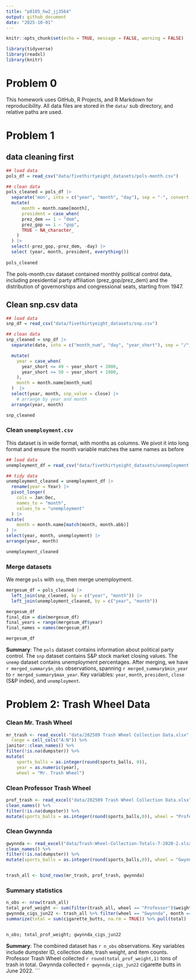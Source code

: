 ```yaml
---
title: "p8105_hw2_jj3564"
output: github_document
date: "2025-10-01"
---
```


```r
knitr::opts_chunk$set(echo = TRUE, message = FALSE, warning = FALSE)

library(tidyverse)
library(readxl)
library(knitr)

```
# Problem 0

This homework uses GitHub, R Projects, and R Markdown for reproducibility. All data files are stored in the `data/` sub directory, and relative paths are used.

# Problem 1

## data cleaning first 

```r
## load data
pols_df = read_csv("data/fivethirtyeight_datasets/pols-month.csv")

## clean data
pols_cleaned = pols_df |> 
  separate('mon', into = c("year", "month", "day"), sep = "-", convert = TRUE) |> 
  mutate(
      month = month.name[month],
      president = case_when(
      prez_dem == 1 ~ "dem",
      prez_gop == 1 ~ "gop",
      TRUE ~ NA_character_
    )
  ) |> 
  select(-prez_gop,-prez_dem, -day) |> 
  select (year, month, president, everything())
  
pols_cleaned
```

The pols-month.csv dataset contained monthly political control data, including presidential party affiliation (prez_gop/prez_dem) and the distribution of governorships and congressional seats, starting from 1947. 

## Clean snp.csv data

```r
## load data
snp_df = read_csv("data/fivethirtyeight_datasets/snp.csv")

## clean data
snp_cleaned = snp_df |> 
  separate(date, into = c("month_num", "day", "year_short"), sep = "/", convert = TRUE)  |> 

  mutate(
    year = case_when(
      year_short <= 49 ~ year_short + 2000,
      year_short >= 50 ~ year_short + 1900,
    ),
    month = month.name[month_num]
  )  |>  
  select(year, month, snp_value = close) |> 
    # arrange by year and month
  arrange(year, month)

snp_cleaned
```



### Clean `unemployment.csv`
This dataset is in wide format, with months as columns. We pivot it into long format and ensure the month variable matches the same names as before

```r
## load data
unemployment_df = read_csv("data/fivethirtyeight_datasets/unemployment.csv")

## tidy data
unemployment_cleaned = unemployment_df |> 
  rename(year = Year) |> 
  pivot_longer(
    cols = Jan:Dec,
    names_to = "month",
    values_to = "unemployment"
  ) |> 
mutate(
    month = month.name[match(month, month.abb)]
) |> 
select(year, month, unemployment) |> 
arrange(year, month)

unemployment_cleaned
```



### Merge datasets
We merge `pols` with `snp`, then merge unemployment.

```r
mergesum_df = pols_cleaned |> 
  left_join(snp_cleaned, by = c("year", "month")) |> 
  left_join(unemployment_cleaned, by = c("year", "month"))

mergesum_df
final_dim = dim(mergesum_df)
final_years = range(mergesum_df$year)
final_names = names(mergesum_df)

mergesum_df
```

**Summary**: The `pols` dataset contains information about political party control. The `snp` dataset contains S&P stock market closing values. The `unemp` dataset contains unemployment percentages. After merging, we have `r merged_summary$n_obs` observations, spanning `r merged_summary$min_year` to `r merged_summary$max_year`. Key variables: `year`, `month`, `president`, `close` (S&P index), and `unemployment`.


# Problem 2: Trash Wheel Data



### Clean Mr. Trash Wheel
```r

mr_trash <- read_excel(-"data/202509 Trash Wheel Collection Data.xlsx",  sheet = "Mr. Trash Wheel",
  range = cell_cols("A:N")) %>%
janitor::clean_names() %>%
filter(!is.na(dumpster)) %>%
mutate(
    sports_balls = as.integer(round(sports_balls, 0)),
    year = as.numeric(year),    
    wheel = "Mr. Trash Wheel")
```


### Clean Professor Trash Wheel
```r
prof_trash <- read_excel("data/202509 Trash Wheel Collection Data.xlsx", sheet = "Professor Trash Wheel", skip = 1) %>%
clean_names() %>%
filter(!is.na(dumpster)) %>%
mutate(sports_balls = as.integer(round(sports_balls,0)), wheel = "Professor")
```


### Clean Gwynnda
```r
gwynnda <- read_excel("data/Trash-Wheel-Collection-Totals-7-2020-2.xlsx", sheet = "Gwynnda", skip = 1) %>%
clean_names() %>%
filter(!is.na(dumpster)) %>%
mutate(sports_balls = as.integer(round(sports_balls,0)), wheel = "Gwynnda")


trash_all <- bind_rows(mr_trash, prof_trash, gwynnda)
```


### Summary statistics
```r
n_obs <- nrow(trash_all)
total_prof_weight <- sum(filter(trash_all, wheel == "Professor")$weight_tons, na.rm = TRUE)
gwynnda_cigs_jun22 <- trash_all %>% filter(wheel == "Gwynnda", month == 6, year == 2022) %>%
summarize(total = sum(cigarette_butts, na.rm = TRUE)) %>% pull(total)


n_obs; total_prof_weight; gwynnda_cigs_jun22
```


**Summary**: The combined dataset has `r n_obs` observations. Key variables include dumpster ID, collection date, trash weight, and item counts. Professor Trash Wheel collected `r round(total_prof_weight,1)` tons of trash in total. Gwynnda collected `r gwynnda_cigs_jun22` cigarette butts in June 2022.
```




